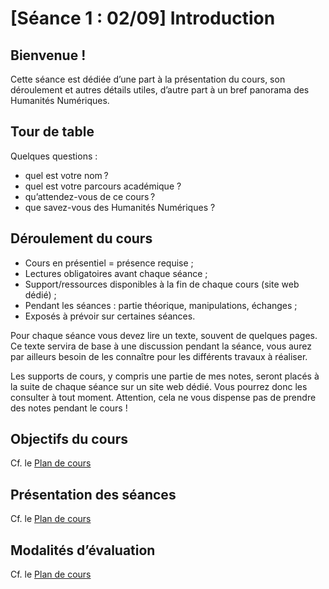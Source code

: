 # [Séance 1 : 02/09] Introduction 

## Bienvenue ! 

Cette séance est dédiée d'une part à la présentation du cours, son déroulement et autres détails utiles, d'autre part à un bref panorama des Humanités Numériques. 

## Tour de table 

Quelques questions :

- quel est votre nom ? 
- quel est votre parcours académique ? 
- qu’attendez-vous de ce cours ? 
- que savez-vous des Humanités Numériques ? 

<!-- 
MV: 

Mon nom est Mathilde Verstraete, je suis doctorante au Département de littératures et de langues du monde de l’Université de Montréal. J'ai un parcours en lettres classiques: j'ai donc étudié le latin et le grec ancien avant de me tourner vers les Humanités Numériques. Je suis en rédaction de thèse depuis peu, je suis aussi auxiliaire de recherche à la Chaire de recherche du Canada sur les écritures numériques (dirigée par Marcello Vitali-Rosati), je suis proche des Groupe de recherche sur les éditions critiques en contexte numérique et Centre de recherche interuniversitaire sur les humanités numériques. Je vais avoir beaucoup d’occasions de vous parler des projets sur lesquels nous travaillons dans ces laboratoires.

Je donne ce cours parce qu’il m’a été attribué par le Département de littératures et de langues du monde, je suis très heureuse d’avoir l’occasion de présenter des initiatives et des projets qui me tiennent à cœur et qui sont parfois en lien avec ma thèse. À vous! 

--> 

## Déroulement du cours 

- Cours en présentiel = présence requise ; 
- Lectures obligatoires avant chaque séance ; 
- Support/ressources disponibles à la fin de chaque cours (site web dédié) ; 
- Pendant les séances : partie théorique, manipulations, échanges ; 
- Exposés à prévoir sur certaines séances. 

Pour chaque séance vous devez lire un texte, souvent de quelques pages. Ce texte servira de base à une discussion pendant la séance, vous aurez par ailleurs besoin de les connaître pour les différents travaux à réaliser.

Les supports de cours, y compris une partie de mes notes, seront placés à la suite de chaque séance sur un site web dédié. Vous pourrez donc les consulter à tout moment. Attention, cela ne vous dispense pas de prendre des notes pendant le cours !

## Objectifs du cours 

Cf. le [Plan de cours](Plan-Cours.html#objectifs-et-contenu-du-cours)

## Présentation des séances 

Cf. le [Plan de cours](Plan-Cours.html#calendrier-des-séances-et-des-lectures)

## Modalités d'évaluation 

Cf. le [Plan de cours](Plan-Cours.html#modalités-dévaluation)